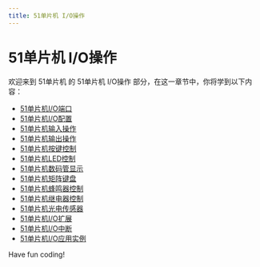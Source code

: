 ```yaml
---
title: 51单片机 I/O操作
---
```


# 51单片机 I/O操作

欢迎来到 51单片机 的 51单片机 I/O操作 部分，在这一章节中，你将学到以下内容：

- [51单片机I/O端口](./0-51-mcu-io-port.mdx)
- [51单片机I/O配置](./1-51-mcu-io-configuration.mdx)
- [51单片机输入操作](./2-51-mcu-input-operation.mdx)
- [51单片机输出操作](./3-51-mcu-output-operation.mdx)
- [51单片机按键控制](./4-51-mcu-button-control.mdx)
- [51单片机LED控制](./5-51-mcu-led-control.mdx)
- [51单片机数码管显示](./6-51-single-chip-microcomputer-digital-tube-display.mdx)
- [51单片机矩阵键盘](./7-51-mcu-matrix-keyboard.mdx)
- [51单片机蜂鸣器控制](./8-51-mcu-buzzer-control.mdx)
- [51单片机继电器控制](./9-51-mcu-relay-control.mdx)
- [51单片机光电传感器](./10-51-mcu-photoelectric-sensor.mdx)
- [51单片机I/O扩展](./11-51-mcu-io-extension.mdx)
- [51单片机I/O中断](./12-51-mcu-io-interrupt.mdx)
- [51单片机I/O应用实例](./13-51-mcu-io-application-examples.mdx)

Have fun coding!